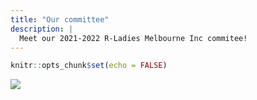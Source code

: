 ```yaml
---
title: "Our committee"
description: |
  Meet our 2021-2022 R-Ladies Melbourne Inc commitee!
---
```


```r
knitr::opts_chunk$set(echo = FALSE)
```

![](img/commitee_temporarypic.png)